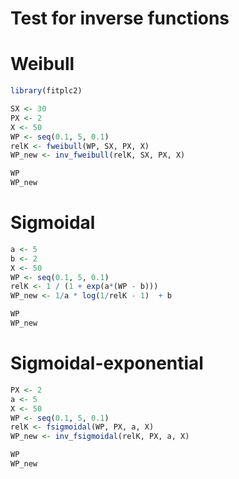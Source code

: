 # Test for inverse functions

# Weibull

```r
library(fitplc2)

SX <- 30
PX <- 2
X <- 50
WP <- seq(0.1, 5, 0.1)
relK <- fweibull(WP, SX, PX, X)
WP_new <- inv_fweibull(relK, SX, PX, X) 

WP
WP_new

```

# Sigmoidal

```r

a <- 5
b <- 2
X <- 50
WP <- seq(0.1, 5, 0.1)
relK <- 1 / (1 + exp(a*(WP - b))) 
WP_new <- 1/a * log(1/relK - 1)  + b

WP
WP_new

```

# Sigmoidal-exponential

```r

PX <- 2
a <- 5
X <- 50
WP <- seq(0.1, 5, 0.1)
relK <- fsigmoidal(WP, PX, a, X)
WP_new <- inv_fsigmoidal(relK, PX, a, X) 

WP
WP_new

```
